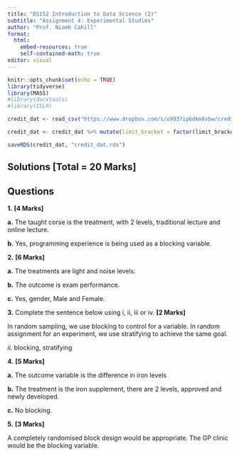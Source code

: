 ```yaml
---
title: "DS152 Introduction to Data Science (2)"
subtitle: "Assignment 4: Experimental Studies"
author: "Prof. Niamh Cahill"
format: 
  html:
    embed-resources: true
    self-contained-math: true
editor: visual
---
```


```r
knitr::opts_chunk$set(echo = TRUE)
library(tidyverse)
library(MASS)
#library(docxtools)
#library(ISLR)

credit_dat <- read_csv("https://www.dropbox.com/s/u9937ip6dkm8vbw/credit_dat.csv?raw=1")

credit_dat <- credit_dat %>% mutate(limit_bracket = factor(limit_bracket, levels = c("low", "medium-low","medium-high","high")))

saveRDS(credit_dat, "credit_dat.rds")

```

## **Solutions** **\[Total = 20 Marks\]**

## Questions

**1.**  **\[4 Marks\]**

  **a.**  The taught corse is the treatment, with 2 levels, traditional lecture and online lecture. 

  **b.**  Yes, programming experience is being used as a  blocking variable. 

```{=html}
<!-- -->
```

**2.**  **\[6 Marks\]**

  **a.**  The treatments are light and noise levels. 

  **b.**  The outcome is exam performance. 

  **c.**  Yes, gender, Male and Female. 



**3.**  Complete the sentence below using i, ii, iii or iv. **\[2 Marks\]**


In random sampling, we use blocking to control for a variable. In random assignment for an experiment, we use stratifying to achieve the same goal.

  *ii.*  blocking, stratifying

 

**4.**  **\[5 Marks\]**

  **a.**  The outcome variable is the difference in iron levels

  **b.**  The treatment is the iron supplement, there are 2 levels, approved and newly developed. 

  **c.**  No blocking. 


**5.** **\[3 Marks\]**

A completely randomised block design would be appropriate. The GP clinic would be the blocking variable. 
